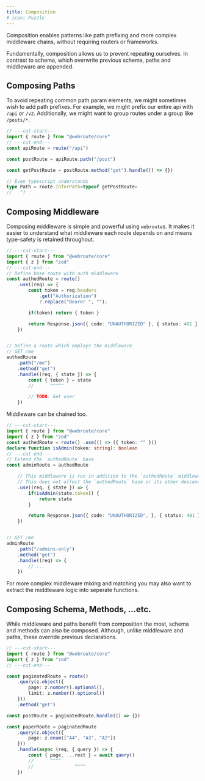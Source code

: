 ```yaml
---
title: Composition
# icon: Puzzle
---
```


Composition enables patterns like path prefixing and more complex middleware chains, without requiring routers or frameworks.

Fundamentally, composition allows us to prevent repeating ourselves. In contrast to schema, which overwrite previous schema, paths and middleware are appended.

## Composing Paths

To avoid repeating common path param elements, we might sometimes wish to add path prefixes. For example, we might prefix our entire api with `/api` or `/v2`. Additionally, we might want to group routes under a group like `/posts/*`.

```ts twoslash
// ---cut-start---
import { route } from "@webroute/core"
// ---cut-end---
const apiRoute = route("/api")

const postRoute = apiRoute.path("/post")

const getPostRoute = postRoute.method("get").handle(() => {})

// Even typescript understands
type Path = route.InferPath<typeof getPostRoute>
//   ^?

```

## Composing Middleware

Composing middleware is simple and powerful using `webroute`s. It makes it easier to understand what middleware each route depends on and means type-safety is retained throughout.

```ts twoslash
// ---cut-start---
import { route } from "@webroute/core"
import { z } from "zod"
// ---cut-end---
// Define base route with auth middleware
const authedRoute = route()
	.use((req) => {
		const token = req.headers
			.get("Authorization")
			?.replace("Bearer ", "");

		if(token) return { token }

		return Response.json({ code: "UNAUTHORIZED" }, { status: 401 });
	})


// Define a route which employs the middleware
// GET /me
authedRoute
	.path("/me")
	.method("get")
	.handle((req, { state }) => {
		const { token } = state
		//      ^^^^^

		// TODO: Get user
	})
```

Middleware can be chained too.

```ts twoslash
// ---cut-start---
import { route } from "@webroute/core"
import { z } from "zod"
const authedRoute = route() .use(() => ({ token: "" }))
declare function isAdmin(token: string): boolean
// ---cut-end---
// Extend the `authedRoute` base
const adminRoute = authedRoute

	// This middleware is run in addition to the `authedRoute` middleware.
	// This does not affect the `authedRoute` base or its other descendants.
	.use((req, { state }) => {
		if(isAdmin(state.token)) {
			return state
		}

		return Response.json({ code: "UNAUTHORIZED", }, { status: 401 })
	})


// GET /me
adminRoute
	.path("/admins-only")
	.method("get")
	.handle((req) => {
		// ...
	})
```

<Callout>
For more complex middleware mixing and matching you may also want to extract the middleware logic into seperate functions.
</Callout>

## Composing Schema, Methods, ...etc.

While middleware and paths benefit from composition the most, schema and methods can also be composed. Although, unlike middleware and paths, these override previous declarations.

```ts twoslash
// ---cut-start---
import { route } from "@webroute/core"
import { z } from "zod"
// ---cut-end---

const paginatedRoute = route()
	.query(z.object({ 
		page: z.number().optional(),
		limit: z.number().optional()
	}))
	.method("get")

const postRoute = paginatedRoute.handle(() => {})

const paperRoute = paginatedRoute
	.query(z.object({
		page: z.enum(["A4", "A3", "A2"])
	}))
	.handle(async (req, { query }) => {
		const { page, ...rest } = await query()
		//      ^^^^
		//               ^^^^
	})
```
